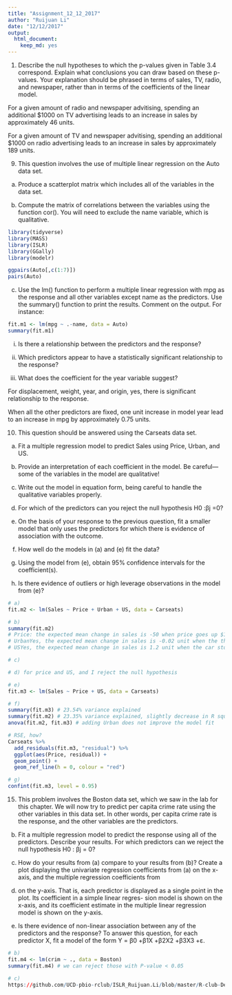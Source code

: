 ```yaml
---
title: "Assignment_12_12_2017"
author: "Ruijuan Li"
date: "12/12/2017"
output: 
  html_document: 
    keep_md: yes
---
```


1. Describe the null hypotheses to which the p-values given in Table 3.4 correspond. Explain what conclusions you can draw based on these p-values. Your explanation should be phrased in terms of sales, TV, radio, and newspaper, rather than in terms of the coefficients of the linear model.

For a given amount of radio and newspaper advitising, spending an additional $1000 on TV advertising leads to an increase in sales by approximately 46 units. 

For a given amount of TV and newspaper advitising, spending an additional $1000 on radio advertising leads to an increase in sales by approximately 189 units. 

9. This question involves the use of multiple linear regression on the Auto data set.

(a) Produce a scatterplot matrix which includes all of the variables in the data set.

(b) Compute the matrix of correlations between the variables using the function cor(). You will need to exclude the name variable, which is qualitative.

```r
library(tidyverse)
library(MASS)
library(ISLR)
library(GGally)
library(modelr)

ggpairs(Auto[,c(1:7)]) 
pairs(Auto)
```

(c) Use the lm() function to perform a multiple linear regression with mpg as the response and all other variables except name as the predictors. Use the summary() function to print the results. Comment on the output. For instance: 

```r
fit.m1 <- lm(mpg ~ .-name, data = Auto)
summary(fit.m1) 
```

i. Is there a relationship between the predictors and the response?

ii. Which predictors appear to have a statistically significant relationship to the response?

iii. What does the coefficient for the year variable suggest?

For displacement, weight, year, and origin, yes, there is significant relationship to the response. 

When all the other predictors are fixed, one unit increase in model year lead to an increase in mpg by approximately 0.75 units. 

10. This question should be answered using the Carseats data set.

(a) Fit a multiple regression model to predict Sales using Price,
Urban, and US.

(b) Provide an interpretation of each coefficient in the model. Be
careful—some of the variables in the model are qualitative!

(c) Write out the model in equation form, being careful to handle the qualitative variables properly.

(d) For which of the predictors can you reject the null hypothesis H0 :βj =0?

(e) On the basis of your response to the previous question, fit a smaller model that only uses the predictors for which there is evidence of association with the outcome.

(f) How well do the models in (a) and (e) fit the data?

(g) Using the model from (e), obtain 95% confidence intervals for the coefficient(s).

(h) Is there evidence of outliers or high leverage observations in the model from (e)?

```r
# a) 
fit.m2 <- lm(Sales ~ Price + Urban + US, data = Carseats)

# b) 
summary(fit.m2)
# Price: the expected mean change in sales is -50 when price goes up $1000, when urban status and US status are held constant, and this relationship is statistically significant.   
# UrbanYes, the expected mean change in sales is -0.02 unit when the the car store is located in an urban area, when price and USyes status are fixed, however this relationship is not statistically significant. 
# USYes, the expected mean change in sales is 1.2 unit when the car store is located in the US, with a fixed price and Urbanstatus, and this relationship is statistically significant. 

# c) 

# d) for price and US, and I reject the null hypothesis 

# e) 
fit.m3 <- lm(Sales ~ Price + US, data = Carseats)

# f) 
summary(fit.m3) # 23.54% variance explained 
summary(fit.m2) # 23.35% variance explained, slightly decrease in R squared 
anova(fit.m2, fit.m3) # adding Urban does not improve the model fit

# RSE, how? 
Carseats %>% 
  add_residuals(fit.m3, "residual") %>% 
  ggplot(aes(Price, residual)) + 
  geom_point() + 
  geom_ref_line(h = 0, colour = "red")

# g) 
confint(fit.m3, level = 0.95)
```

15. This problem involves the Boston data set, which we saw in the lab for this chapter. We will now try to predict per capita crime rate using the other variables in this data set. In other words, per capita crime rate is the response, and the other variables are the predictors.

(b) Fit a multiple regression model to predict the response using all of the predictors. Describe your results. For which predictors can we reject the null hypothesis H0 : βj = 0?

(c) How do your results from (a) compare to your results from (b)? Create a plot displaying the univariate regression coefficients from (a) on the x-axis, and the multiple regression coefficients from 
(b) on the y-axis. That is, each predictor is displayed as a single point in the plot. Its coefficient in a simple linear regres- sion model is shown on the x-axis, and its coefficient estimate in the multiple linear regression model is shown on the y-axis.

(d) Is there evidence of non-linear association between any of the predictors and the response? To answer this question, for each predictor X, fit a model of the form
Y = β0 +β1X +β2X2 +β3X3 +ε. 

```r
# b) 
fit.m4 <- lm(crim ~ ., data = Boston)
summary(fit.m4) # we can reject those with P-value < 0.05 

# c) 
https://github.com/UCD-pbio-rclub/ISLR_Ruijuan.Li/blob/master/R-club-Dec-06/Assignment_12_06_2017.md 



```

